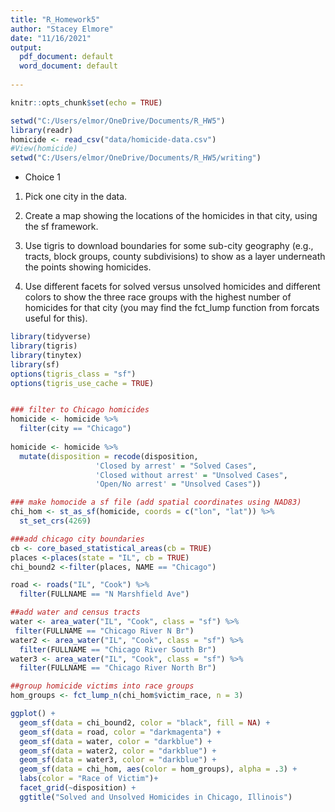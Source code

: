 ```yaml
---
title: "R_Homework5"
author: "Stacey Elmore"
date: "11/16/2021"
output:
  pdf_document: default
  word_document: default
 
---
```


```r
knitr::opts_chunk$set(echo = TRUE)
```

```r
setwd("C:/Users/elmor/OneDrive/Documents/R_HW5")
library(readr)
homicide <- read_csv("data/homicide-data.csv")
#View(homicide)
setwd("C:/Users/elmor/OneDrive/Documents/R_HW5/writing")

```

- Choice 1

1. Pick one city in the data.

2. Create a map showing the locations of the homicides in that city, using the sf framework.
3. Use tigris to download boundaries for some sub-city geography (e.g., tracts, block groups, county subdivisions) to show as a layer underneath the points showing homicides. 

3. Use different facets for solved versus unsolved homicides and different colors to show the three race groups with the highest number of homicides for that city (you may find the fct_lump function from forcats useful for this).

```r
library(tidyverse)
library(tigris)
library(tinytex)
library(sf)
options(tigris_class = "sf")
options(tigris_use_cache = TRUE)


### filter to Chicago homicides
homicide <- homicide %>%
  filter(city == "Chicago") 
  
homicide <- homicide %>% 
  mutate(disposition = recode(disposition,
                   'Closed by arrest' = "Solved Cases",
                   'Closed without arrest' = "Unsolved Cases",
                   'Open/No arrest' = "Unsolved Cases"))

### make homocide a sf file (add spatial coordinates using NAD83)
chi_hom <- st_as_sf(homicide, coords = c("lon", "lat")) %>% 
  st_set_crs(4269)

###add chicago city boundaries
cb <- core_based_statistical_areas(cb = TRUE)
places <-places(state = "IL", cb = TRUE)
chi_bound2 <-filter(places, NAME == "Chicago")

road <- roads("IL", "Cook") %>% 
  filter(FULLNAME == "N Marshfield Ave")

##add water and census tracts
water <- area_water("IL", "Cook", class = "sf") %>% 
 filter(FULLNAME == "Chicago River N Br")
water2 <- area_water("IL", "Cook", class = "sf") %>% 
  filter(FULLNAME == "Chicago River South Br")
water3 <- area_water("IL", "Cook", class = "sf") %>% 
  filter(FULLNAME == "Chicago River North Br")

##group homicide victims into race groups
hom_groups <- fct_lump_n(chi_hom$victim_race, n = 3) 

ggplot() + 
  geom_sf(data = chi_bound2, color = "black", fill = NA) +
  geom_sf(data = road, color = "darkmagenta") +
  geom_sf(data = water, color = "darkblue") +
  geom_sf(data = water2, color = "darkblue") +
  geom_sf(data = water3, color = "darkblue") +
  geom_sf(data = chi_hom, aes(color = hom_groups), alpha = .3) +
  labs(color = "Race of Victim")+
  facet_grid(~disposition) +
  ggtitle("Solved and Unsolved Homicides in Chicago, Illinois")
  

```

